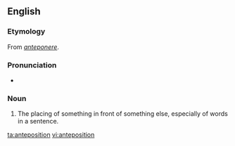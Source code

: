 ==English==

===Etymology===
From {{etyl|la|en}} ''[[anteponere]]''.

===Pronunciation===
* {{IPA|/æntɪpəˈzɪʃən/|lang=en}}

===Noun===
{{en-noun}}

# {{context|rare|lang=en}} The placing of something in front of something else, especially of words in a sentence.

[[ta:anteposition]]
[[vi:anteposition]]